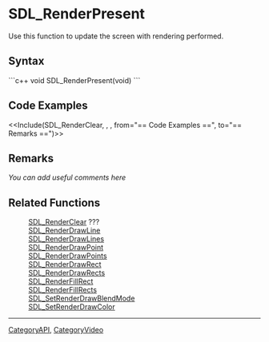 <!-- pragma section-numbers off -->
<!-- pragma disable-camelcase -->

= SDL_RenderPresent =
Use this function to update the screen with rendering performed.


== Syntax ==
```c++
void SDL_RenderPresent(void)
```

== Code Examples ==
<<Include(SDL_RenderClear, , , from="== Code Examples ==", to="== Remarks ==")>>

== Remarks ==
''You can add useful comments here''

== Related Functions ==
:[[SDL_RenderClear]] ???
:[[SDL_RenderDrawLine]]
:[[SDL_RenderDrawLines]]
:[[SDL_RenderDrawPoint]]
:[[SDL_RenderDrawPoints]]
:[[SDL_RenderDrawRect]]
:[[SDL_RenderDrawRects]]
:[[SDL_RenderFillRect]]
:[[SDL_RenderFillRects]]
:[[SDL_SetRenderDrawBlendMode]]
:[[SDL_SetRenderDrawColor]]

----
[[CategoryAPI]], [[CategoryVideo]]
